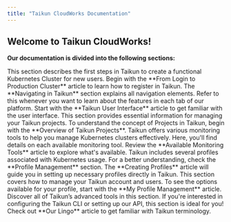 ```yaml
---
title: "Taikun CloudWorks Documentation"
---
```


## **Welcome to Taikun** **CloudWorks!**

**Our documentation is divided into the following sections:**

<Card title="Getting Started with Taikun CloudWorks" icon="rocket" href="/docs/getting-started">
  This section describes the first steps in Taikun to create a functional Kubernetes Cluster for new users. Begin with the **From Login to Production Cluster** article to learn how to register in Taikun.
</Card>

<Card title="Navigating in Taikun CloudWorks" icon="compass" href="/docs/navigating-taikun">
  The **Navigating in Taikun** section explains all navigation elements. Refer to this whenever you want to learn about the features in each tab of our platform. Start with the **Taikun User Interface** article to get familiar with the user interface.
</Card>

<Card title="Managing Your Projects" icon="folder" href="/docs/managing-projects">
  This section provides essential information for managing your Taikun projects. To understand the concept of Projects in Taikun, begin with the **Overview of Taikun Projects**.
</Card>

<Card title="Monitoring Your Projects" icon="eye" href="/docs/monitoring-projects">
  Taikun offers various monitoring tools to help you manage Kubernetes clusters effectively. Here, you'll find details on each available monitoring tool. Review the **Available Monitoring Tools** article to explore what's available.
</Card>

<Card title="Profile Management" icon="user" href="/docs/profile-management">
  Taikun includes several profiles associated with Kubernetes usage. For a better understanding, check the **Profile Management** section. The **Creating Profiles** article will guide you in setting up necessary profiles directly in Taikun.
</Card>

<Card title="Account Management" icon="lock" href="/docs/account-management">
  This section covers how to manage your Taikun account and users. To see the options available for your profile, start with the **My Profile Management** article.
</Card>

<Card title="Advanced Configuration" icon="wrench" href="/docs/advanced-configuration">
  Discover all of Taikun’s advanced tools in this section. If you're interested in configuring the Taikun CLI or setting up our API, this section is ideal for you!
</Card>

<Card title="Taikun CloudWorks Dictionary" icon="book" href="/docs/lingo">
  Check out **Our Lingo** article to get familiar with Taikun terminology.
</Card>